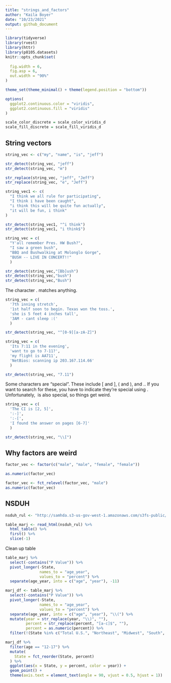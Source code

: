 ```yaml
---
title: "strings_and_factors"
author: "Kaila Boyer"
date: "10/23/2021"
output: github_document
---
```


```r
library(tidyverse)
library(rvest)
library(httr) 
library(p8105.datasets)
knitr::opts_chunk$set(
 
  fig.width = 6, 
  fig.asp = 6, 
  out.width = "90%"
)

theme_set(theme_minimal() + theme(legend.position = "bottom"))

options(
  ggplot2.continuous.color = "viridis", 
  ggplot2.continuous.fill = "viridis"
)

scale_color_discrete = scale_color_viridis_d
scale_fill_discrete = scale_fill_viridis_d
```

## String vectors

```r
string_vec <- c("my", "name", "is", "jeff")

str_detect(string_vec, "jeff")
str_detect(string_vec, "m")

str_replace(string_vec, "jeff", "Jeff")
str_replace(string_vec, "e", "Jeff")
```

```r
string_vec1 <- c(
  "I think we all rule for participating", 
  "I think i have been caught", 
  "i think this will be quite fun actually",
  "it will be fun, i think"
)

str_detect(string_vec1, "^i think")
str_detect(string_vec1, "i think$")
```

```r
string_vec = c(
  "Y'all remember Pres. HW Bush?",
  "I saw a green bush",
  "BBQ and Bushwalking at Molonglo Gorge",
  "BUSH -- LIVE IN CONCERT!!"
  )

str_detect(string_vec,"[Bb]ush")
str_detect(string_vec,"bush")
str_detect(string_vec,"Bush")
```

The character . matches anything.
```r
string_vec = c(
  '7th inning stretch',
  '1st half soon to begin. Texas won the toss.',
  'she is 5 feet 4 inches tall',
  '3AM - cant sleep :('
  )

str_detect(string_vec, "^[0-9][a-zA-Z]")

string_vec = c(
  'Its 7:11 in the evening',
  'want to go to 7-11?',
  'my flight is AA711',
  'NetBios: scanning ip 203.167.114.66'
  )

str_detect(string_vec, "7.11")
```

Some characters are “special”. These include [ and ], ( and ), and .. If you want to search for these, you have to indicate they’re special using \. Unfortunately, \ is also special, so things get weird.
```r
string_vec = c(
  'The CI is [2, 5]',
  ':-]',
  ':-[',
  'I found the answer on pages [6-7]'
  )

str_detect(string_vec, "\\[")
```

## Why factors are weird 

```r
factor_vec <- factor(c("male", "male", "female", "female"))

as.numeric(factor_vec)

factor_vec <- fct_relevel(factor_vec, "male")
as.numeric(factor_vec)
```

## NSDUH 

```r
nsduh_rul <- "http://samhda.s3-us-gov-west-1.amazonaws.com/s3fs-public/field-uploads/2k15StateFiles/NSDUHsaeShortTermCHG2015.htm"

table_marj <- read_html(nsduh_rul) %>% 
  html_table() %>% 
  first() %>% 
  slice(-1)
```

Clean up table 
```r

table_marj %>% 
  select(-contains("P Value")) %>% 
  pivot_longer(-State, 
               names_to = "age_year", 
               values_to = "percent") %>% 
  separate(age_year, into = c("age", "year"), -11)

marj_df <- table_marj %>% 
  select(-contains("P Value")) %>% 
  pivot_longer(-State, 
               names_to = "age_year", 
               values_to = "percent") %>% 
  separate(age_year, into = c("age", "year"), "\\(") %>% 
  mutate(year = str_replace(year, "\\)", ""),
         percent = str_replace(percent, "[a-c]$", ""), 
         percent = as.numeric(percent)) %>% 
  filter(!(State %in% c("Total U.S.", "Northeast", "Midwest", "South", "West")))

```

```r
marj_df %>% 
  filter(age == "12-17") %>% 
  mutate(
    State = fct_reorder(State, percent)
  ) %>% 
  ggplot(aes(x = State, y = percent, color = year)) + 
  geom_point() + 
  theme(axis.text = element_text(angle = 90, vjust = 0.5, hjust = 1))
```



